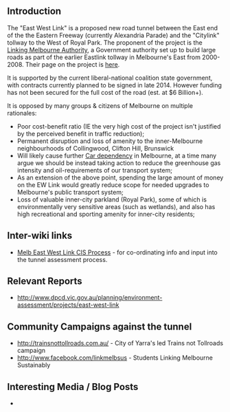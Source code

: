 == Introduction ==

The "East West Link" is a proposed new road tunnel between the East end of the the Eastern Freeway (currently Alexandria Parade) and the "Citylink" tollway to the West of Royal Park. The proponent of the project is the [http://www.linkingmelbourne.vic.gov.au Linking Melbourne Authority], a Government authority set up to build large roads as part of the earlier Eastlink tollway in Melbourne's East from 2000-2008. Their page on the project is [http://www.linkingmelbourne.vic.gov.au/pages/east-west-link.asp here].

It is supported by the current liberal-national coalition state government, with contracts currently planned to be signed in late 2014. However funding has not been secured for the full cost of the road (est. at $6 Billion+).

It is opposed by many groups & citizens of Melbourne on multiple rationales:
* Poor cost-benefit ratio (IE the very high cost of the project isn't justified by the perceived benefit in traffic reduction);
* Permanent disruption and loss of amenity to the inner-Melbourne neighbourhoods of Collingwood, Clifton Hill, Brunswick
* Will likely cause further [[Car dependency]] in Melbourne, at a time many argue we should be instead taking action to reduce the greenhouse gas intensity and oil-requirements of our transport system;
* As an extension of the above point, spending the large amount of money on the EW Link would greatly reduce scope for needed upgrades to Melbourne's public transport system;
* Loss of valuable inner-city parkland (Royal Park), some of which is environmentally very sensitive areas (such as wetlands), and also has high recreational and sporting amenity for inner-city residents;

== Inter-wiki links ==

* [[Melb East West Link CIS Process]] - for co-ordinating info and input into the tunnel assessment process.

== Relevant Reports ==

* http://www.dpcd.vic.gov.au/planning/environment-assessment/projects/east-west-link

== Community Campaigns against the tunnel ==

* http://trainsnottollroads.com.au/ - City of Yarra's led Trains not Tollroads campaign
* http://www.facebook.com/linkmelbsus - Students Linking Melbourne Sustainably

== Interesting Media / Blog Posts ==

*